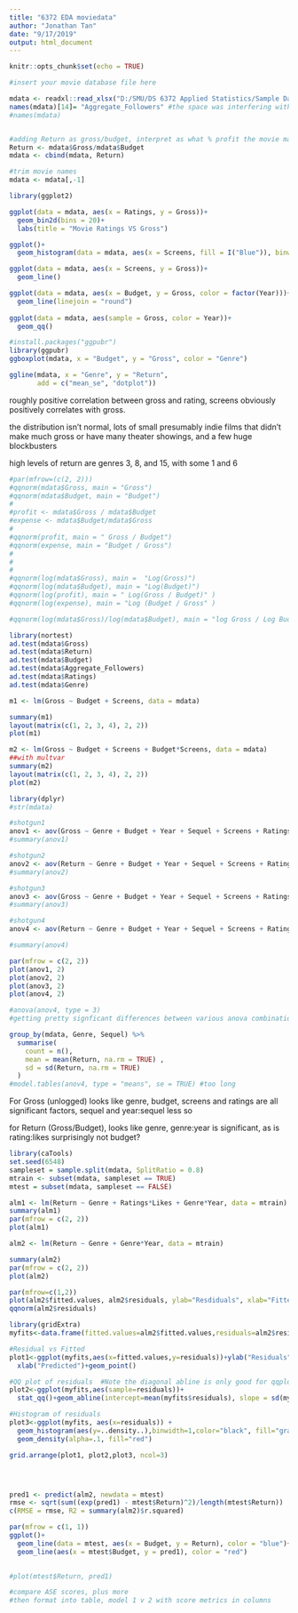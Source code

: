 ```yaml
---
title: "6372 EDA moviedata"
author: "Jonathan Tan"
date: "9/17/2019"
output: html_document
---
```


```r
knitr::opts_chunk$set(echo = TRUE)
```


```r
#insert your movie database file here

mdata <- readxl::read_xlsx("D:/SMU/DS 6372 Applied Statistics/Sample Datasets/2014 and 2015 CSM dataset.xlsx")
names(mdata)[14]= "Aggregate_Followers" #the space was interfering with some loops
#names(mdata)


#adding Return as gross/budget, interpret as what % profit the movie made based off its budget
Return <- mdata$Gross/mdata$Budget
mdata <- cbind(mdata, Return)

#trim movie names
mdata <- mdata[,-1]
```

```r
library(ggplot2)

ggplot(data = mdata, aes(x = Ratings, y = Gross))+
  geom_bin2d(bins = 20)+
  labs(title = "Movie Ratings VS Gross")
```

```r
ggplot()+
  geom_histogram(data = mdata, aes(x = Screens, fill = I("Blue")), binwidth = 40)

ggplot(data = mdata, aes(x = Screens, y = Gross))+
  geom_line()
```


```r
ggplot(data = mdata, aes(x = Budget, y = Gross, color = factor(Year)))+
  geom_line(linejoin = "round")
 
ggplot(data = mdata, aes(sample = Gross, color = Year))+
  geom_qq()
```

```r
#install.packages("ggpubr")
library(ggpubr)
ggboxplot(mdata, x = "Budget", y = "Gross", color = "Genre")
```

```r
ggline(mdata, x = "Genre", y = "Return", 
       add = c("mean_se", "dotplot"))
```

roughly positive correlation between gross and rating, screens obviously positively correlates with gross. 

the distribution isn't normal, lots of small presumably indie films that didn't make much gross or have many theater showings, and a few huge blockbusters

high levels of return are genres 3, 8, and 15, with some 1 and 6

```r
#par(mfrow=(c(2, 2)))
#qqnorm(mdata$Gross, main = "Gross")
#qqnorm(mdata$Budget, main = "Budget")
#
#profit <- mdata$Gross / mdata$Budget
#expense <- mdata$Budget/mdata$Gross
#
#qqnorm(profit, main = " Gross / Budget")
#qqnorm(expense, main = "Budget / Gross")
#
#
#
#qqnorm(log(mdata$Gross), main =  "Log(Gross)")
#qqnorm(log(mdata$Budget), main = "Log(Budget)")
#qqnorm(log(profit), main = " Log(Gross / Budget)" )
#qqnorm(log(expense), main = "Log (Budget / Gross" )

#qqnorm(log(mdata$Gross)/log(mdata$Budget), main = "log Gross / Log Budget")

library(nortest)
ad.test(mdata$Gross)
ad.test(mdata$Return)
ad.test(mdata$Budget)
ad.test(mdata$Aggregate_Followers)
ad.test(mdata$Ratings)
ad.test(mdata$Genre)
```




```r
m1 <- lm(Gross ~ Budget + Screens, data = mdata)

summary(m1)
layout(matrix(c(1, 2, 3, 4), 2, 2)) 
plot(m1)
```

```r
m2 <- lm(Gross ~ Budget + Screens + Budget*Screens, data = mdata)
##with multvar
summary(m2)
layout(matrix(c(1, 2, 3, 4), 2, 2)) 
plot(m2)
```

```r
library(dplyr)
#str(mdata)

#shotgun1
anov1 <- aov(Gross ~ Genre + Budget + Year + Sequel + Screens + Ratings + Likes + Sequel*Year + Ratings*Likes +Genre*Year, data = mdata)
#summary(anov1)

#shotgun2
anov2 <- aov(Return ~ Genre + Budget + Year + Sequel + Screens + Ratings + Likes + Sequel*Year + Ratings*Likes +Genre*Year, data = mdata)
#summary(anov2)

#shotgun3
anov3 <- aov(Gross ~ Genre + Budget + Year + Sequel + Screens + Ratings + Likes + Views + Dislikes + Aggregate_Followers + Sentiment*Views + Screens*Budget + Return*Ratings + Sequel*Year + Ratings*Likes +Genre*Year, data = mdata)
#summary(anov3)

#shotgun4
anov4 <- aov(Return ~ Genre + Budget + Year + Sequel + Screens + Ratings + Likes + Views + Dislikes + Aggregate_Followers + Sentiment*Views + Screens*Budget + Return*Ratings + Sequel*Year + Ratings*Likes +Genre*Year, data = mdata)

#summary(anov4)
```

```r
par(mfrow = c(2, 2))
plot(anov1, 2)
plot(anov2, 2)
plot(anov3, 2)
plot(anov4, 2)
```


```r
#anova(anov4, type = 3)
#getting pretty signficant differences between various anova combinations

```


```r
group_by(mdata, Genre, Sequel) %>% 
  summarise(
    count = n(), 
    mean = mean(Return, na.rm = TRUE) ,
    sd = sd(Return, na.rm = TRUE)
  )
#model.tables(anov4, type = "means", se = TRUE) #too long

```
For Gross (unlogged)
looks like genre, budget, screens and ratings are all significant factors, sequel and year:sequel less so


for Return (Gross/Budget), 
looks like genre, genre:year is significant, as is rating:likes
surprisingly not budget? 


```r
library(caTools)
set.seed(6548)
sampleset = sample.split(mdata, SplitRatio = 0.8)
mtrain <- subset(mdata, sampleset == TRUE)
mtest = subset(mdata, sampleset == FALSE)
```

```r
alm1 <- lm(Return ~ Genre + Ratings*Likes + Genre*Year, data = mtrain)
summary(alm1)
par(mfrow = c(2, 2))
plot(alm1)
```

```r
alm2 <- lm(Return ~ Genre + Genre*Year, data = mtrain)

summary(alm2)
par(mfrow = c(2, 2))
plot(alm2)

par(mfrow=c(1,2))
plot(alm2$fitted.values, alm2$residuals, ylab="Resdiduals", xlab="Fitted")
qqnorm(alm2$residuals)

library(gridExtra)
myfits<-data.frame(fitted.values=alm2$fitted.values,residuals=alm2$residuals)

#Residual vs Fitted
plot1<-ggplot(myfits,aes(x=fitted.values,y=residuals))+ylab("Residuals")+
  xlab("Predicted")+geom_point()

#QQ plot of residuals  #Note the diagonal abline is only good for qqplots of normal data.
plot2<-ggplot(myfits,aes(sample=residuals))+
  stat_qq()+geom_abline(intercept=mean(myfits$residuals), slope = sd(myfits$residuals))

#Histogram of residuals
plot3<-ggplot(myfits, aes(x=residuals)) + 
  geom_histogram(aes(y=..density..),binwidth=1,color="black", fill="gray")+
  geom_density(alpha=.1, fill="red")

grid.arrange(plot1, plot2,plot3, ncol=3)





```

```r
pred1 <- predict(alm2, newdata = mtest)
rmse <- sqrt(sum((exp(pred1) - mtest$Return)^2)/length(mtest$Return))
c(RMSE = rmse, R2 = summary(alm2)$r.squared)

par(mfrow = c(1, 1))
ggplot()+
  geom_line(data = mtest, aes(x = Budget, y = Return), color = "blue")+
  geom_line(aes(x = mtest$Budget, y = pred1), color = "red")
  

#plot(mtest$Return, pred1)
```



```r
#compare ASE scores, plus more
#then format into table, model 1 v 2 with score metrics in columns


```










